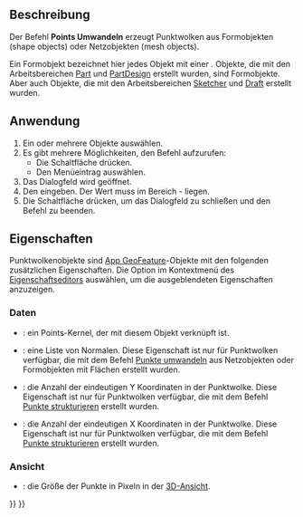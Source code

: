 <languages/>

{{Docnav/de
|[[Points_Export/de|Exportieren]]
|[[Points_Structure/de|Struktur]]
|[[Points_Workbench/de|Points]]
|IconL=Points_Export.svg
|IconR=Points_Structure.svg
|IconC=Workbench_Points.svg
}}

{{GuiCommand/de
|Name=Points Convert
|Name/de=Points umwandeln
|MenuLocation=Punkte → In Punkte umwandeln...
|Workbenches=[[Points_Workbench/de|Points]]
}}

<span id="Description"></span>
==Beschreibung==

Der Befehl '''Points Umwandeln''' erzeugt Punktwolken aus Formobjekten (shape objects) oder Netzobjekten (mesh objects).

Ein Formobjekt bezeichnet hier jedes Objekt mit einer {{PropertyData/de|Shape}}. Objekte, die mit den Arbeitsbereichen [[Part_Workbench/de|Part]] und [[PartDesign_Workbench/de|PartDesign]] erstellt wurden, sind Formobjekte. Aber auch Objekte, die mit den Arbeitsbereichen [[Sketcher_Workbench/de|Sketcher]] und [[Draft_Workbench/de|Draft]] erstellt wurden.

<span id="Usage"></span>
==Anwendung==

# Ein oder mehrere Objekte auswählen.
# Es gibt mehrere Möglichkeiten, den Befehl aufzurufen:
#* Die Schaltfläche {{Button|[[Image:Points_Convert.svg|16px]] [[Points_Convert/de|In Punkte umwandeln...]]}} drücken.
#* Den Menüeintrag {{MenuCommand|Points → In Punkte umwandeln...}} auswählen.
# Das Dialogfeld {{MenuCommand|Abstand}} wird geöffnet.
# Den {{MenuCommand|Maximalabstand}} eingeben. Der Wert muss im Bereich {{Value|0.01}} - {{Value|10.00}} liegen.
# Die Schaltfläche {{Button|OK}} drücken, um das Dialogfeld zu schließen und den Befehl zu beenden.

<span id="Properties"></span>
==Eigenschaften==

Punktwolkenobjekte sind [[App_GeoFeature/de|App GeoFeature]]-Objekte mit den folgenden zusätzlichen Eigenschaften. Die Option {{MenuCommand|Ausgeblendete anzeigen}} im Kontextmenü des [[Property_editor/de|Eigenschaftseditors]] auswählen, um die ausgeblendeten Eigenschaften anzuzeigen.

<span id="Data"></span>
===Daten===

{{TitleProperty|Base}}

* {{PropertyData/de|Points|PointsKernel|Hidden}}: ein Points-Kernel, der mit diesem Objekt verknüpft ist.
* {{PropertyData/de|Normal|NormalList|Hidden}}: eine Liste von Normalen. Diese Eigenschaft ist nur für Punktwolken verfügbar, die mit dem Befehl [[Points_Convert/de|Punkte umwandeln]] aus Netzobjekten oder Formobjekten mit Flächen erstellt wurden.

{{TitleProperty|Strukturierte Punkte}}

* {{PropertyData|Höhe|Integer}}: die Anzahl der eindeutigen Y Koordinaten in der Punktwolke. Diese Eigenschaft ist nur für Punktwolken verfügbar, die mit dem Befehl [[Points_Structure/de|Punkte strukturieren]] erstellt wurden.
* {{PropertyData|Breite|Integer}}: die Anzahl der eindeutigen X Koordinaten in der Punktwolke. Diese Eigenschaft ist nur für Punktwolken verfügbar, die mit dem Befehl [[Points_Structure/de|Punkte strukturieren]] erstellt wurden.

<span id="View"></span>
===Ansicht===

{{TitleProperty|Base}}

* {{PropertyView|Point Size|FloatConstraint}}: die Größe der Punkte in Pixeln in der [[3D_View/de|3D-Ansicht]].


{{Docnav/de
|[[Points_Export/de|Exportieren]]
|[[Points_Structure/de|Struktur]]
|[[Points_Workbench/de|Points]]
|IconL=Points_Export.svg
|IconR=Points_Structure.svg
|IconC=Workbench_Points.svg
}}

{{Points Tools navi{{#translation:}}}}
{{Userdocnavi{{#translation:}}}}